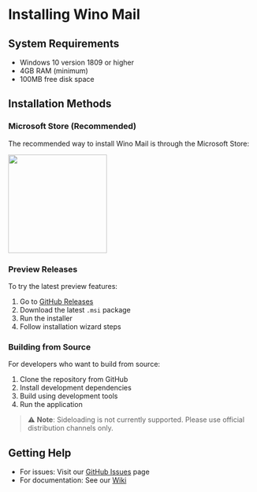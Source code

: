 # Installing Wino Mail
## System Requirements

- Windows 10 version 1809 or higher
- 4GB RAM (minimum)
- 100MB free disk space

## Installation Methods

### Microsoft Store (Recommended)

The recommended way to install Wino Mail is through the Microsoft Store:

<a href="https://apps.microsoft.com/detail/9NCRCVJC50WL?mode=full">
	<img src="https://get.microsoft.com/images/en-us%20dark.svg" width="200"/>
</a>

### Preview Releases

To try the latest preview features:

1. Go to [GitHub Releases](https://github.com/wino-mail/wino-mail/releases)
2. Download the latest `.msi` package
3. Run the installer
4. Follow installation wizard steps

### Building from Source

For developers who want to build from source:

1. Clone the repository from GitHub
2. Install development dependencies
3. Build using development tools
4. Run the application

> ⚠️ **Note**: Sideloading is not currently supported. Please use official distribution channels only.

## Getting Help

- For issues: Visit our [GitHub Issues](https://github.com/wino-mail/wino-mail/issues) page
- For documentation: See our [Wiki](https://github.com/wino-mail/wino-mail/wiki)